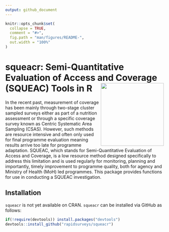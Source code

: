 ```yaml
---
output: github_document
---
```


<!-- README.md is generated from README.Rmd. Please edit that file -->

```r
knitr::opts_chunk$set(
  collapse = TRUE,
  comment = "#>",
  fig.path = "man/figures/README-",
  out.width = "100%"
)
```
# squeacr: Semi-Quantitative Evaluation of Access and Coverage (SQUEAC) Tools  in R <img src="man/figures/squeacr.png" width = "200" align="right" />

In the recent past, measurement of coverage has been mainly through two-stage cluster sampled surveys either as part of a nutrition assessment or through a specific coverage survey known as Centric Systematic Area Sampling (CSAS). However, such methods are resource intensive and often only used for final programme evaluation meaning results arrive too late for programme adaptation. SQUEAC, which stands for Semi-Quantitative Evaluation of Access and Coverage, is a low resource method designed specifically to address this limitation and is used regularly for monitoring, planning and importantly, timely improvement to programme quality, both for agency and Ministry of Health (MoH) led programmes. This package provides functions for use in conducting a SQUEAC investigation.

## Installation

`squeacr` is not yet available on CRAN. `squeacr` can be installed via GitHub as follows:

```r
if(!require(devtools)) install.packages("devtools")
devtools::install_github("rapidsurveys/squeacr")
```
